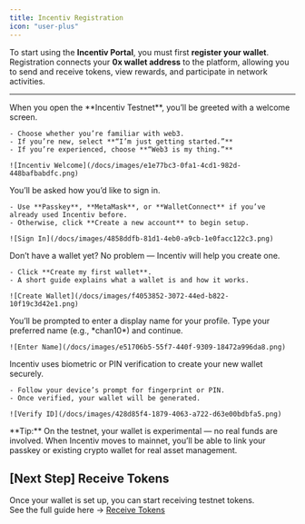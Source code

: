 ```yaml
---
title: Incentiv Registration
icon: "user-plus"
---
```


To start using the **Incentiv Portal**, you must first **register your wallet**. Registration connects your **0x wallet address** to the platform, allowing you to send and receive tokens, view rewards, and participate in network activities.

---
<Steps>
  <Step title="Step 1: Welcome to Incentiv">
    When you open the **Incentiv Testnet**, you’ll be greeted with a welcome screen.

    - Choose whether you’re familiar with web3.
    - If you’re new, select **“I’m just getting started.”**
    - If you’re experienced, choose **“Web3 is my thing.”**

    ![Incentiv Welcome](/docs/images/e1e77bc3-0fa1-4cd1-982d-448bafbabdfc.png)
  </Step>

  <Step title="Step 2: Sign In or Create Account">
    You’ll be asked how you’d like to sign in.

    - Use **Passkey**, **MetaMask**, or **WalletConnect** if you’ve already used Incentiv before.
    - Otherwise, click **Create a new account** to begin setup.
    
    ![Sign In](/docs/images/4858ddfb-81d1-4eb0-a9cb-1e0facc122c3.png)
  </Step>

  <Step title="Step 3: Create a Wallet">
    Don’t have a wallet yet? No problem — Incentiv will help you create one.

    - Click **Create my first wallet**.
    - A short guide explains what a wallet is and how it works.
    
    ![Create Wallet](/docs/images/f4053852-3072-44ed-b822-10f19c3d42e1.png)
  </Step>

  <Step title="Step 4: Choose Your Name">
    You’ll be prompted to enter a display name for your profile.  
    Type your preferred name (e.g., *chan10*) and continue.

    ![Enter Name](/docs/images/e51706b5-55f7-440f-9309-18472a996da8.png)
  </Step>

  <Step title="Step 5: Verify Your Identity">
    Incentiv uses biometric or PIN verification to create your new wallet securely.

    - Follow your device’s prompt for fingerprint or PIN.
    - Once verified, your wallet will be generated.

    ![Verify ID](/docs/images/428d85f4-1879-4063-a722-d63e00bdbfa5.png)
  </Step>
</Steps>

<Note>
  **Tip:** On the testnet, your wallet is experimental — no real funds are involved.  
  When Incentiv moves to mainnet, you’ll be able to link your passkey or existing crypto wallet for real asset management.
</Note>

## [Next Step] Receive Tokens

Once your wallet is set up, you can start receiving testnet tokens.  
See the full guide here → [Receive Tokens](#)

